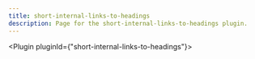 ---
title: short-internal-links-to-headings
description: Page for the short-internal-links-to-headings plugin.
---


<Plugin pluginId={"short-internal-links-to-headings"}></Plugin>